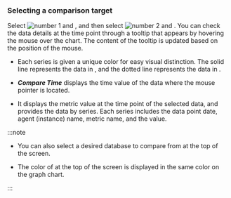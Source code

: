 ### Selecting a comparison target

Select ![number 1](/img/number-01.png) <Cmdname sid="TTL06202" className="uitext" /> and <Cmdname sid="instance" className="uitext" />, and then select ![number 2](/img/number-02.png) <Cmdname sid="TTL06203" className="uitext" /> and <Cmdname sid="instance" className="uitext" />. You can check the data details at the time point through a tooltip that appears by hovering the mouse over the chart. The content of the tooltip is updated based on the position of the mouse.

<ImgLang img="db-compare-count-trend-tootip.png" desc="Tooltip" />

- Each series is given a unique color for easy visual distinction. The solid line represents the data in <Cmdname sid="TTL06202" className="uitext" />, and the dotted line represents the data in <Cmdname sid="TTL06203" className="uitext" />.

- **_Compare Time_** displays the time value of the data where the mouse pointer is located.

- It displays the metric value at the time point of the selected data, and provides the data by series. Each series includes the data point date, agent (instance) name, metric name, and the value.

<InDoc product="postgresql,oracle,oracle-v1,oracle-pro,mssql,mssql-v1">

:::note

- You can also select a desired database to compare from <Cmdname sid="database" className="uitext" /> at the top of the screen.

- The color of <Cmdname sid="database" className="uitext" /> at the top of the screen is displayed in the same color on the graph chart.

:::

</InDoc>
